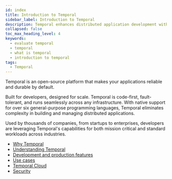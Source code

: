 ```yaml
---
id: index
title: Introduction to Temporal
sidebar_label: Introduction to Temporal
description: Temporal enhances distributed application development with clear code structure, fault-tolerance, and execution guarantees, trusted by thousands for mission-critical workloads.
collapsed: false
toc_max_heading_level: 4
keywords:
  - evaluate temporal
  - temporal
  - what is temporal
  - introduction to temporal
tags:
  - Temporal
---
```

Temporal is an open-source platform that makes your applications reliable and durable by default.

Built for developers, designed for scale. 
Temporal is code-first, fault-tolerant, and runs seamlessly across any infrastructure. 
With native support for over six general-purpose programming languages, Temporal eliminates complexity in building and managing distributed applications.

Used by thousands of companies, from startups to enterprises, developers are leveraging Temporal's capabilities for both mission critical and standard workloads across industries.

- [Why Temporal](/evaluate/why-temporal)
- [Understanding Temporal](/evaluate/understanding-temporal)
- [Development and production features](/evaluate/development-production-features)
- [Use cases](/evaluate/use-cases-design-patterns)
- [Temporal Cloud](/cloud)
- [Security](/security)
